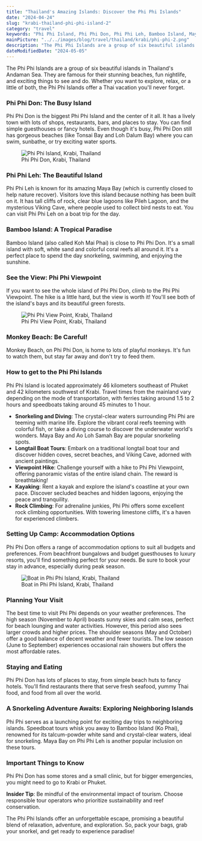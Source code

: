 ```yaml
---
title: "Thailand's Amazing Islands: Discover the Phi Phi Islands"
date: "2024-04-24"
slug: "krabi-thailand-phi-phi-island-2"
category: "travel"
keywords: "Phi Phi Island, Phi Phi Don, Phi Phi Leh, Bamboo Island, Maya Bay, How to get to the Phi Phi Islands"
mainPicture: "../../images/blog/travel/thailand/krabi/phi-phi-2.png"
description: "The Phi Phi Islands are a group of six beautiful islands in Thailand's Andaman Sea.  They are famous for their stunning beaches, fun nightlife, and exciting things to see and do. Whether you want to explore, relax, or a little of both, the Phi Phi Islands offer a Thai vacation you'll never forget."
dateModifiedDate: "2024-05-05"
---
```


The Phi Phi Islands are a group of six beautiful islands in Thailand's Andaman Sea.  They are famous for their stunning beaches, fun nightlife, and exciting things to see and do. Whether you want to explore, relax, or a little of both, the Phi Phi Islands offer a Thai vacation you'll never forget.

<h3>Phi Phi Don: The Busy Island</h3>
<p>
Phi Phi Don is the biggest Phi Phi Island and the center of it all. It has a lively town with lots of shops, restaurants, bars, and places to stay. You can find simple guesthouses or fancy hotels.  Even though it's busy, Phi Phi Don still has gorgeous beaches (like Tonsai Bay and Loh Dalum Bay) where you can swim, sunbathe, or try exciting water sports.
</p>

<figure>
  <img src="../../images/blog/travel/thailand/krabi/phi-phi-1.png" alt="Phi Phi Island, Krabi, Thailand"></img>
  <figcaption>Phi Phi Don, Krabi, Thailand</figcaption>
</figure>

<h3>Phi Phi Leh: The Beautiful Island</h3>
<p>
Phi Phi Leh is known for its amazing Maya Bay (which is currently closed to help nature recover). Visitors love this island because nothing has been built on it. It has tall cliffs of rock, clear blue lagoons like Pileh Lagoon, and the mysterious Viking Cave, where people used to collect bird nests to eat. You can visit Phi Phi Leh on a boat trip for the day.
</p>

<h3>Bamboo Island: A Tropical Paradise</h3>
<p>
Bamboo Island (also called Koh Mai Phai) is close to Phi Phi Don. It's a small island with soft, white sand and colorful coral reefs all around it. It's a perfect place to spend the day snorkeling, swimming, and enjoying the sunshine.
</p>

<h3>See the View: Phi Phi Viewpoint</h3>
<p>
If you want to see the whole island of Phi Phi Don, climb to the Phi Phi Viewpoint. The hike is a little hard, but the view is worth it! You'll see both of the island's bays and its beautiful green forests.
</p>

<figure>
  <img src="../../images/blog/travel/thailand/krabi/phi-phi-2.png" alt="Phi Phi View Point, Krabi, Thailand"></img>
  <figcaption>Phi Phi View Point, Krabi, Thailand</figcaption>
</figure>

<h3>Monkey Beach: Be Careful!</h3>
<p>
Monkey Beach, on Phi Phi Don, is home to lots of playful monkeys. It's fun to watch them, but stay far away and don't try to feed them.
</p>

<h3>How to get to the Phi Phi Islands</h3>
<p>
Phi Phi Island is located approximately 46 kilometers southeast of Phuket and 42 kilometers southwest of Krabi. Travel times from the mainland vary depending on the mode of transportation, with ferries taking around 1.5 to 2 hours and speedboats taking around 45 minutes to 1 hour.
  <ul>
    <li>
      <b>Snorkeling and Diving</b>: The crystal-clear waters surrounding Phi Phi are teeming with marine life. Explore the vibrant coral reefs teeming with colorful fish, or take a diving course to discover the underwater world's wonders. Maya Bay and Ao Loh Samah Bay are popular snorkeling spots.
    </li>
    <li>
      <b>Longtail Boat Tours</b>: Embark on a traditional longtail boat tour and discover hidden coves, secret beaches, and Viking Cave, adorned with ancient paintings.
    </li>
    <li>
      <b>Viewpoint Hike</b>: Challenge yourself with a hike to Phi Phi Viewpoint, offering panoramic vistas of the entire island chain. The reward is breathtaking!
    </li>
    <li>
      <b>Kayaking</b>: Rent a kayak and explore the island's coastline at your own pace. Discover secluded beaches and hidden lagoons, enjoying the peace and tranquility.
    </li>
    <li>
      <b>Rock Climbing</b>: For adrenaline junkies, Phi Phi offers some excellent rock climbing opportunities. With towering limestone cliffs, it's a haven for experienced climbers.
    </li>
  </ul>
</p>


<h3>Setting Up Camp: Accommodation Options</h3>
<p>
Phi Phi Don offers a range of accommodation options to suit all budgets and preferences. From beachfront bungalows and budget guesthouses to luxury resorts, you'll find something perfect for your needs. Be sure to book your stay in advance, especially during peak season.
</p>

<figure>
  <img src="../../images/blog/travel/thailand/krabi/phi-phi-3.png" alt="Boat in Phi Phi Island, Krabi, Thailand"></img>
  <figcaption>Boat in Phi Phi Island, Krabi, Thailand</figcaption>
</figure>

<h3>Planning Your Visit</h3>
<p>
The best time to visit Phi Phi depends on your weather preferences. The high season (November to April) boasts sunny skies and calm seas, perfect for beach lounging and water activities. However, this period also sees larger crowds and higher prices. The shoulder seasons (May and October) offer a good balance of decent weather and fewer tourists. The low season (June to September) experiences occasional rain showers but offers the most affordable rates.
</p>

<h3>Staying and Eating</h3>
<p>
Phi Phi Don has lots of places to stay, from simple beach huts to fancy hotels. You'll find restaurants there that serve fresh seafood, yummy Thai food, and food from all over the world.
</p>

<h3>A Snorkeling Adventure Awaits: Exploring Neighboring Islands</h3>
<p>
Phi Phi serves as a launching point for exciting day trips to neighboring islands. Speedboat tours whisk you away to Bamboo Island (Ko Phai), renowned for its talcum-powder white sand and crystal-clear waters, ideal for snorkeling. Maya Bay on Phi Phi Leh is another popular inclusion on these tours.
</p>

<h3>Important Things to Know</h3>
<p>
Phi Phi Don has some stores and a small clinic, but for bigger emergencies, you might need to go to Krabi or Phuket.
</p>

<p>
  <b>Insider Tip</b>: Be mindful of the environmental impact of tourism. Choose responsible tour operators who prioritize sustainability and reef conservation.
</p>

<p>
The Phi Phi Islands offer an unforgettable escape, promising a beautiful blend of relaxation, adventure, and exploration. So, pack your bags, grab your snorkel, and get ready to experience paradise!
</p>
